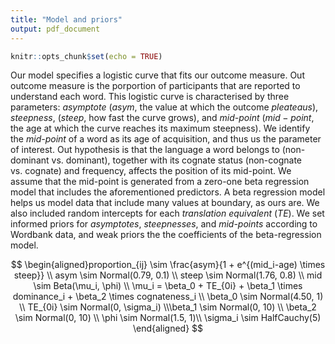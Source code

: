 ```yaml
---
title: "Model and priors"
output: pdf_document
---
```


```r
knitr::opts_chunk$set(echo = TRUE)
```

Our model specifies a logistic curve that fits our outcome measure. Out outcome measure is the porportion of participants that are reported to understand each word. This logistic curve is characterised by three parameters: *asymptote* ($asym$, the value at which the outcome *pleateaus*), *steepness*, ($steep$, how fast the curve grows), and *mid-point* ($mid-point$, the age at which the curve reaches its maximum steepness). We identify the *mid-point* of a word as its age of acquisition, and thus us the parameter of interest. Out hypothesis is that the language a word belongs to (non-dominant vs. dominant), together with its cognate status (non-cognate vs. cognate) and frequency, affects the position of its mid-point. We assume that the mid-point is generated from a zero-one beta regression model that includes the aforementioned predictors. A beta regression model helps us model data that include many values at boundary, as ours are. We also included random intercepts for each *translation equivalent* ($TE$). We set informed priors for *asymptotes*, *steepnesses*, and *mid-points* according to Wordbank data, and weak priors the the coefficients of the beta-regression model.

$$
\begin{aligned}proportion_{ij} \sim \frac{asym}{1 + e^{(mid_i-age) \times steep}} \\ asym \sim Normal(0.79, 0.1) \\ steep \sim Normal(1.76, 0.8) \\ mid \sim Beta(\mu_i, \phi) \\ \mu_i = \beta_0 + TE_{0i} + \beta_1 \times dominance_i + \beta_2 \times cognateness_i \\ \beta_0 \sim Normal(4.50, 1) \\ TE_{0i} \sim Normal(0, \sigma_i) \\\beta_1 \sim Normal(0, 10) \\ \beta_2 \sim Normal(0, 10) \\ \phi \sim Normal(1.5, 1)\\ \sigma_i \sim HalfCauchy(5)
\end{aligned}
$$